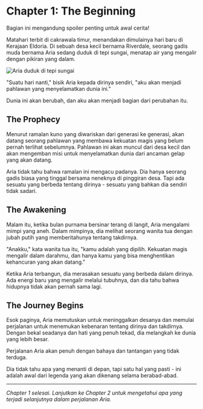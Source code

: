 # Chapter 1: The Beginning

<Warning>
Bagian ini mengandung spoiler penting untuk awal cerita!
</Warning>

Matahari terbit di cakrawala timur, menandakan dimulainya hari baru di Kerajaan Eldoria. Di sebuah desa kecil bernama Riverdale, seorang gadis muda bernama Aria sedang duduk di tepi sungai, menatap air yang mengalir dengan pikiran yang dalam.

<Image 
  src="/images/chapter-1-scene.jpg" 
  alt="Aria duduk di tepi sungai" 
  caption="Aria menatap cakrawala yang berubah"
/>

"Suatu hari nanti," bisik Aria kepada dirinya sendiri, "aku akan menjadi pahlawan yang menyelamatkan dunia ini."

<Quote author="Aria">
Dunia ini akan berubah, dan aku akan menjadi bagian dari perubahan itu.
</Quote>

## The Prophecy

Menurut ramalan kuno yang diwariskan dari generasi ke generasi, akan datang seorang pahlawan yang membawa kekuatan magis yang belum pernah terlihat sebelumnya. Pahlawan ini akan muncul dari desa kecil dan akan mengemban misi untuk menyelamatkan dunia dari ancaman gelap yang akan datang.

Aria tidak tahu bahwa ramalan ini mengacu padanya. Dia hanya seorang gadis biasa yang tinggal bersama neneknya di pinggiran desa. Tapi ada sesuatu yang berbeda tentang dirinya - sesuatu yang bahkan dia sendiri tidak sadari.

## The Awakening

Malam itu, ketika bulan purnama bersinar terang di langit, Aria mengalami mimpi yang aneh. Dalam mimpinya, dia melihat seorang wanita tua dengan jubah putih yang memberitahunya tentang takdirnya.

"Anakku," kata wanita tua itu, "kamu adalah yang dipilih. Kekuatan magis mengalir dalam darahmu, dan hanya kamu yang bisa menghentikan kehancuran yang akan datang."

Ketika Aria terbangun, dia merasakan sesuatu yang berbeda dalam dirinya. Ada energi baru yang mengalir melalui tubuhnya, dan dia tahu bahwa hidupnya tidak akan pernah sama lagi.

## The Journey Begins

Esok paginya, Aria memutuskan untuk meninggalkan desanya dan memulai perjalanan untuk menemukan kebenaran tentang dirinya dan takdirnya. Dengan bekal seadanya dan hati yang penuh tekad, dia melangkah ke dunia yang lebih besar.

<Warning>
Perjalanan Aria akan penuh dengan bahaya dan tantangan yang tidak terduga.
</Warning>

Dia tidak tahu apa yang menanti di depan, tapi satu hal yang pasti - ini adalah awal dari legenda yang akan dikenang selama berabad-abad.

---

*Chapter 1 selesai. Lanjutkan ke Chapter 2 untuk mengetahui apa yang terjadi selanjutnya dalam perjalanan Aria.* 